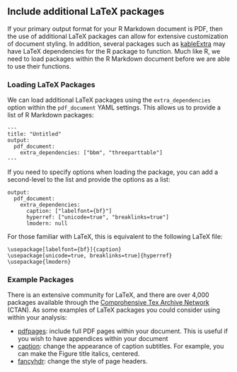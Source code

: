 ## Include additional LaTeX packages

<!--- https://tex.stackexchange.com/questions/171711/how-to-include-latex-package-in-r-markdown/452884#452884 --->

If your primary output format for your R Markdown document is PDF, then the use of additional LaTeX packages can allow for extensive customization of document styling. In addition, several packages such as [kableExtra](https://haozhu233.github.io/kableExtra/awesome_table_in_pdf.pdf) may have LaTeX dependencies for the R package to function. Much like R, we need to load packages within the R Markdown document before we are able to use their functions.

### Loading LaTeX Packages

We can load additional LaTeX packages using the `extra_dependencies` option within the `pdf_document` YAML settings. This allows us to provide a list of R Markdown packages:

```
---
title: "Untitled"
output: 
  pdf_document:
    extra_dependencies: ["bbm", "threeparttable"]
---
```

If you need to specify options when loading the package, you can add a second-level to the list and provide the options as a list:

```
output: 
  pdf_document:
    extra_dependencies:
      caption: ["labelfont={bf}"]
      hyperref: ["unicode=true", "breaklinks=true"]
      lmodern: null
```

For those familiar with LaTeX, this is equivalent to the following LaTeX file:

```
\usepackage[labelfont={bf}]{caption} 
\usepackage[unicode=true, breaklinks=true]{hyperref}
\usepackage{lmodern}
```

### Example Packages

There is an extensive community for LaTeX, and there are over 4,000 packages available through the [Comprohensive Tex Archive Network](https://ctan.org/) (CTAN). As some examples of LaTeX packages you could consider using within your analysis:

- [pdfpages](https://ctan.org/pkg/pdfpages?lang=en): include full PDF pages within your document. This is useful if you wish to have appendices within your document
- [caption](https://ctan.org/pkg/caption?lang=en): change the appearance of caption subtitles. For example, you can make the Figure title italics, centered.
- [fancyhdr](https://ctan.org/pkg/fancyhdr?lang=en): change the style of page headers.

<!--- ADD MORE PACKAGES --->


